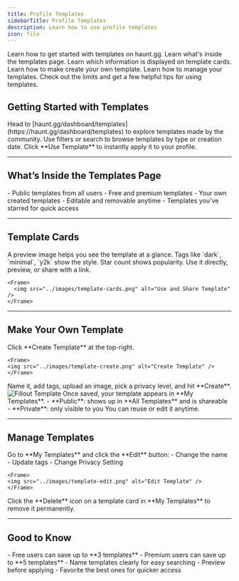 ```yaml
---
title: Profile Templates  
sidebarTitle: Profile Templates  
description: Learn how to use profile templates  
icon: file  
---
```


<div className="mobile-only">
<Card title="Getting Started" icon="circle-1" href="../customization/templates#getting-started-with-templates" horizontal>
Learn how to get started with templates on haunt.gg.
</Card>

<Card title="What's Inside the Templates Page" icon="circle-2" href="../customization/templates#what’s-inside-the-templates-page" horizontal>
Learn what's inside the templates page.
</Card>

<Card title="Template Cards" icon="circle-3" href="../customization/templates#template-cards" horizontal>
Learn which information is displayed on template cards.
</Card>

<Card title="Make Your Own Template" icon="circle-4" href="../customization/templates#make-your-own-template" horizontal>
Learn how to make create your own template.
</Card>

<Card title="Manage Templates" icon="circle-5" href="../customization/templates#manage-templates" horizontal>
Learn how to manage your templates.
</Card>

<Card title="Good to Know" icon="circle-6" href="../customization/templates#good-to-know" horizontal>
Check out the limits and get a few helpful tips for using templates.
</Card>
</div>

## Getting Started with Templates

<Steps>
  <Step title="Open the Templates Page">
    Head to [haunt.gg/dashboard/templates](https://haunt.gg/dashboard/templates) to explore templates made by the community.
  </Step>
  <Step title="Find One You Like">
    Use filters or search to browse templates by type or creation date.
  </Step>
  <Step title="Apply It">
    Click **Use Template** to instantly apply it to your profile.
  </Step>
</Steps>

---

## What’s Inside the Templates Page

<Tabs>
  <Tab title="All Templates">
    - Public templates from all users  
    - Free and premium templates
  </Tab>
  <Tab title="My Templates">
    - Your own created templates  
    - Editable and removable anytime
  </Tab>
  <Tab title="Favorites">
    - Templates you’ve starred for quick access
  </Tab>
</Tabs>

---

## Template Cards

<Steps>
  <Step title="Screenshot Preview">
    A preview image helps you see the template at a glance.
  </Step>
  <Step title="Tags & Info">
    Tags like `dark`, `minimal`, `y2k` show the style. Star count shows popularity.
  </Step>
  <Step title="Quick Actions">
    Use it directly, preview, or share with a link.

    <Frame>
      <img src="../images/template-cards.png" alt="Use and Share Template" />
    </Frame>
  </Step>
</Steps>

---

## Make Your Own Template

<Steps>
  <Step title="Create One">
    Click **Create Template** at the top-right.

    <Frame>
    <img src="../images/template-create.png" alt="Create Template" />
    </Frame>
  </Step>
  <Step title="Fill Out Details">
    Name it, add tags, upload an image, pick a privacy level, and hit **Create**.
    <Frame>
    <img src="../images/template-fillout.png" alt="Fillout Template" />
    </Frame>
  </Step>
  <Step title="Share & Reuse">
    Once saved, your template appears in **My Templates**.  
    - **Public**: shows up in **All Templates** and is shareable  
    - **Private**: only visible to you  
    You can reuse or edit it anytime.
  </Step>
</Steps>

---

## Manage Templates

<Steps>
  <Step title="Edit Your Template">
    Go to **My Templates** and click the **Edit** button:
    - Change the name
    - Update tags
    - Change Privacy Setting

    <Frame>
    <img src="../images/template-edit.png" alt="Edit Template" />
    </Frame>
  </Step>
  <Step title="Delete a Template">
    Click the **Delete** icon on a template card in **My Templates** to remove it permanently.
  </Step>
</Steps>

---

## Good to Know

<Tabs>
  <Tab title="Limits">
    - Free users can save up to **3 templates**  
    - Premium users can save up to **5 templates**
  </Tab>
  <Tab title="Tips">
    - Name templates clearly for easy searching  
    - Preview before applying  
    - Favorite the best ones for quicker access
  </Tab>
</Tabs>
